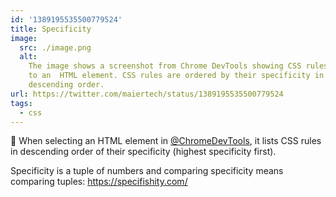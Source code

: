 ```yaml
---
id: '1389195535500779524'
title: Specificity
image:
  src: ./image.png
  alt:
    The image shows a screenshot from Chrome DevTools showing CSS rules applied
    to an  HTML element. CSS rules are ordered by their specificity in
    descending order.
url: https://twitter.com/maiertech/status/1389195535500779524
tags:
  - css
---
```


🍪 When selecting an HTML element in
[@ChromeDevTools](https://twitter.com/ChromeDevTools/), it lists CSS rules in
descending order of their specificity (highest specificity first).

Specificity is a tuple of numbers and comparing specificity means comparing
tuples: https://specifishity.com/
